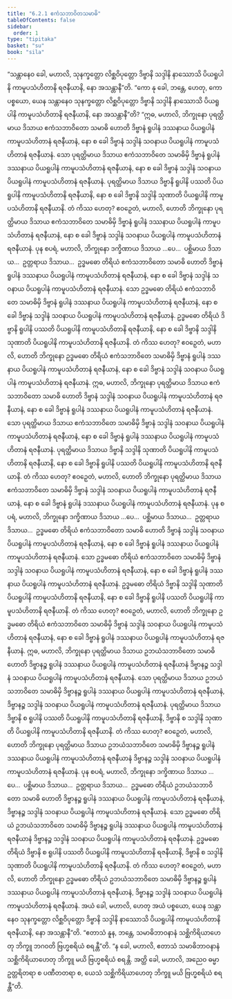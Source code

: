 ```yaml
---
title: "6.2.1 ဧကံသဘာဝိတသမာဓိ"
tableOfContents: false
sidebar:
  order: 1
type: "tipitaka"
basket: "su"
book: "sila"
---
```



<DynamicBreadcrumb />

<Division number="365" book="sila" e="ch" v="6" p="145">

<Paragraph number="604" book="sila">
“သန္တာနေဝ ခေါ, မဟာလိ, သုနက္ခတ္တော လိစ္ဆဝိပုတ္တော ဒိဗ္ဗာနိ သဒ္ဒါနိ နာဿောသိ ပိယရူပါနိ ကာမူပသံဟိတာနိ ရဇနီယာနိ, နော အသန္တာနီ”တိ. “ကော နု ခေါ, ဘန္တေ, ဟေတု, ကော ပစ္စယော, ယေန သန္တာနေဝ သုနက္ခတ္တော လိစ္ဆဝိပုတ္တော ဒိဗ္ဗာနိ သဒ္ဒါနိ နာဿောသိ ပိယရူပါနိ ကာမူပသံဟိတာနိ ရဇနီယာနိ, နော အသန္တာနီ”တိ?
</Paragraph>

</Division>
<Division number="366" book="sila" e="ch" v="6" p="145">

<Paragraph number="605" book="sila">
“ဣဓ, မဟာလိ, ဘိက္ခုနော ပုရတ္ထိမာယ ဒိသာယ ဧကံသဘာဝိတော သမာဓိ ဟောတိ ဒိဗ္ဗာနံ ရူပါနံ ဒဿနာယ ပိယရူပါနံ ကာမူပသံဟိတာနံ ရဇနီယာနံ, နော စ ခေါ ဒိဗ္ဗာနံ သဒ္ဒါနံ သဝနာယ ပိယရူပါနံ ကာမူပသံဟိတာနံ ရဇနီယာနံ. သော ပုရတ္ထိမာယ ဒိသာယ ဧကံသဘာဝိတေ သမာဓိမှိ ဒိဗ္ဗာနံ ရူပါနံ ဒဿနာယ ပိယရူပါနံ ကာမူပသံဟိတာနံ ရဇနီယာနံ, နော စ ခေါ ဒိဗ္ဗာနံ သဒ္ဒါနံ သဝနာယ ပိယရူပါနံ ကာမူပသံဟိတာနံ ရဇနီယာနံ. ပုရတ္ထိမာယ ဒိသာယ ဒိဗ္ဗာနိ ရူပါနိ ပဿတိ ပိယရူပါနိ ကာမူပသံဟိတာနိ ရဇနီယာနိ, နော စ ခေါ ဒိဗ္ဗာနိ သဒ္ဒါနိ သုဏာတိ ပိယရူပါနိ ကာမူပသံဟိတာနိ ရဇနီယာနိ. တံ ကိဿ ဟေတု? ဧဝဉှေတံ, မဟာလိ, ဟောတိ ဘိက္ခုနော ပုရတ္ထိမာယ ဒိသာယ ဧကံသဘာဝိတေ သမာဓိမှိ ဒိဗ္ဗာနံ ရူပါနံ ဒဿနာယ ပိယရူပါနံ ကာမူပသံဟိတာနံ ရဇနီယာနံ, နော စ ခေါ ဒိဗ္ဗာနံ သဒ္ဒါနံ သဝနာယ ပိယရူပါနံ ကာမူပသံဟိတာနံ ရဇနီယာနံ.
</Paragraph>

</Division>
<Division number="367" book="sila" e="ch" v="6" p="146">

<Paragraph number="606" book="sila">
ပုန စပရံ, မဟာလိ, ဘိက္ခုနော ဒက္ခိဏာယ ဒိသာယ …ပေ…  ပစ္ဆိမာယ ဒိသာယ…  ဥတ္တရာယ ဒိသာယ…  ဥဒ္ဓမဓော တိရိယံ ဧကံသဘာဝိတော သမာဓိ ဟောတိ ဒိဗ္ဗာနံ ရူပါနံ ဒဿနာယ ပိယရူပါနံ ကာမူပသံဟိတာနံ ရဇနီယာနံ, နော စ ခေါ ဒိဗ္ဗာနံ သဒ္ဒါနံ သဝနာယ ပိယရူပါနံ ကာမူပသံဟိတာနံ ရဇနီယာနံ. သော ဥဒ္ဓမဓော တိရိယံ ဧကံသဘာဝိတေ သမာဓိမှိ ဒိဗ္ဗာနံ ရူပါနံ ဒဿနာယ ပိယရူပါနံ ကာမူပသံဟိတာနံ ရဇနီယာနံ, နော စ ခေါ ဒိဗ္ဗာနံ သဒ္ဒါနံ သဝနာယ ပိယရူပါနံ ကာမူပသံဟိတာနံ ရဇနီယာနံ. ဥဒ္ဓမဓော တိရိယံ ဒိဗ္ဗာနိ ရူပါနိ ပဿတိ ပိယရူပါနိ ကာမူပသံဟိတာနိ ရဇနီယာနိ, နော စ ခေါ ဒိဗ္ဗာနိ သဒ္ဒါနိ သုဏာတိ ပိယရူပါနိ ကာမူပသံဟိတာနိ ရဇနီယာနိ. တံ ကိဿ ဟေတု? ဧဝဉှေတံ, မဟာလိ, ဟောတိ ဘိက္ခုနော ဥဒ္ဓမဓော တိရိယံ ဧကံသဘာဝိတေ သမာဓိမှိ ဒိဗ္ဗာနံ ရူပါနံ ဒဿနာယ ပိယရူပါနံ ကာမူပသံဟိတာနံ ရဇနီယာနံ, နော စ ခေါ ဒိဗ္ဗာနံ သဒ္ဒါနံ သဝနာယ ပိယရူပါနံ ကာမူပသံဟိတာနံ ရဇနီယာနံ.
</Paragraph>

</Division>
<Division number="368" book="sila" e="ch" v="6" p="146">

<Paragraph number="607" book="sila">
ဣဓ, မဟာလိ, ဘိက္ခုနော ပုရတ္ထိမာယ ဒိသာယ ဧကံသဘာဝိတော သမာဓိ ဟောတိ ဒိဗ္ဗာနံ သဒ္ဒါနံ သဝနာယ ပိယရူပါနံ ကာမူပသံဟိတာနံ ရဇနီယာနံ, နော စ ခေါ ဒိဗ္ဗာနံ ရူပါနံ ဒဿနာယ ပိယရူပါနံ ကာမူပသံဟိတာနံ ရဇနီယာနံ. သော ပုရတ္ထိမာယ ဒိသာယ ဧကံသဘာဝိတေ သမာဓိမှိ ဒိဗ္ဗာနံ သဒ္ဒါနံ သဝနာယ ပိယရူပါနံ ကာမူပသံဟိတာနံ ရဇနီယာနံ, နော စ ခေါ ဒိဗ္ဗာနံ ရူပါနံ ဒဿနာယ ပိယရူပါနံ ကာမူပသံဟိတာနံ ရဇနီယာနံ. ပုရတ္ထိမာယ ဒိသာယ ဒိဗ္ဗာနိ သဒ္ဒါနိ သုဏာတိ ပိယရူပါနိ ကာမူပသံဟိတာနိ ရဇနီယာနိ, နော စ ခေါ ဒိဗ္ဗာနိ ရူပါနိ ပဿတိ ပိယရူပါနိ ကာမူပသံဟိတာနိ ရဇနီယာနိ. တံ ကိဿ ဟေတု? ဧဝဉှေတံ, မဟာလိ, ဟောတိ ဘိက္ခုနော ပုရတ္ထိမာယ ဒိသာယ ဧကံသဘာဝိတေ သမာဓိမှိ ဒိဗ္ဗာနံ သဒ္ဒါနံ သဝနာယ ပိယရူပါနံ ကာမူပသံဟိတာနံ ရဇနီယာနံ, နော စ ခေါ ဒိဗ္ဗာနံ ရူပါနံ ဒဿနာယ ပိယရူပါနံ ကာမူပသံဟိတာနံ ရဇနီယာနံ.
</Paragraph>

</Division>
<Division number="369" book="sila" e="ch" v="6" p="146">

<Paragraph number="608" book="sila">
ပုန စပရံ, မဟာလိ, ဘိက္ခုနော ဒက္ခိဏာယ ဒိသာယ …ပေ…  ပစ္ဆိမာယ ဒိသာယ…  ဥတ္တရာယ ဒိသာယ…  ဥဒ္ဓမဓော တိရိယံ ဧကံသဘာဝိတော သမာဓိ ဟောတိ ဒိဗ္ဗာနံ သဒ္ဒါနံ သဝနာယ ပိယရူပါနံ ကာမူပသံဟိတာနံ ရဇနီယာနံ, နော စ ခေါ ဒိဗ္ဗာနံ ရူပါနံ ဒဿနာယ ပိယရူပါနံ ကာမူပသံဟိတာနံ ရဇနီယာနံ. သော ဥဒ္ဓမဓော တိရိယံ ဧကံသဘာဝိတေ သမာဓိမှိ ဒိဗ္ဗာနံ သဒ္ဒါနံ သဝနာယ ပိယရူပါနံ ကာမူပသံဟိတာနံ ရဇနီယာနံ, နော စ ခေါ ဒိဗ္ဗာနံ ရူပါနံ ဒဿနာယ ပိယရူပါနံ ကာမူပသံဟိတာနံ ရဇနီယာနံ. ဥဒ္ဓမဓော တိရိယံ ဒိဗ္ဗာနိ သဒ္ဒါနိ သုဏာတိ ပိယရူပါနိ ကာမူပသံဟိတာနိ ရဇနီယာနိ, နော စ ခေါ ဒိဗ္ဗာနိ ရူပါနိ ပဿတိ ပိယရူပါနိ ကာမူပသံဟိတာနိ ရဇနီယာနိ. တံ ကိဿ ဟေတု? ဧဝဉှေတံ, မဟာလိ, ဟောတိ ဘိက္ခုနော ဥဒ္ဓမဓော တိရိယံ ဧကံသဘာဝိတေ သမာဓိမှိ ဒိဗ္ဗာနံ သဒ္ဒါနံ သဝနာယ ပိယရူပါနံ ကာမူပသံဟိတာနံ ရဇနီယာနံ, နော စ ခေါ ဒိဗ္ဗာနံ ရူပါနံ ဒဿနာယ ပိယရူပါနံ ကာမူပသံဟိတာနံ ရဇနီယာနံ.
</Paragraph>

</Division>
<Division number="370" book="sila" e="ch" v="6" p="147">

<Paragraph number="609" book="sila">
ဣဓ, မဟာလိ, ဘိက္ခုနော ပုရတ္ထိမာယ ဒိသာယ ဥဘယံသဘာဝိတော သမာဓိ ဟောတိ ဒိဗ္ဗာနဉ္စ ရူပါနံ ဒဿနာယ ပိယရူပါနံ ကာမူပသံဟိတာနံ ရဇနီယာနံ ဒိဗ္ဗာနဉ္စ သဒ္ဒါနံ သဝနာယ ပိယရူပါနံ ကာမူပသံဟိတာနံ ရဇနီယာနံ. သော ပုရတ္ထိမာယ ဒိသာယ ဥဘယံသဘာဝိတေ သမာဓိမှိ ဒိဗ္ဗာနဉ္စ ရူပါနံ ဒဿနာယ ပိယရူပါနံ ကာမူပသံဟိတာနံ ရဇနီယာနံ, ဒိဗ္ဗာနဉ္စ သဒ္ဒါနံ သဝနာယ ပိယရူပါနံ ကာမူပသံဟိတာနံ ရဇနီယာနံ. ပုရတ္ထိမာယ ဒိသာယ ဒိဗ္ဗာနိ စ ရူပါနိ ပဿတိ ပိယရူပါနိ ကာမူပသံဟိတာနိ ရဇနီယာနိ, ဒိဗ္ဗာနိ စ သဒ္ဒါနိ သုဏာတိ ပိယရူပါနိ ကာမူပသံဟိတာနိ ရဇနီယာနိ. တံ ကိဿ ဟေတု? ဧဝဉှေတံ, မဟာလိ, ဟောတိ ဘိက္ခုနော ပုရတ္ထိမာယ ဒိသာယ ဥဘယံသဘာဝိတေ သမာဓိမှိ ဒိဗ္ဗာနဉ္စ ရူပါနံ ဒဿနာယ ပိယရူပါနံ ကာမူပသံဟိတာနံ ရဇနီယာနံ ဒိဗ္ဗာနဉ္စ သဒ္ဒါနံ သဝနာယ ပိယရူပါနံ ကာမူပသံဟိတာနံ ရဇနီယာနံ.
</Paragraph>

</Division>
<Division number="371" book="sila" e="ch" v="6" p="147">

<Paragraph number="610" book="sila">
ပုန စပရံ, မဟာလိ, ဘိက္ခုနော ဒက္ခိဏာယ ဒိသာယ …ပေ…  ပစ္ဆိမာယ ဒိသာယ…  ဥတ္တရာယ ဒိသာယ…  ဥဒ္ဓမဓော တိရိယံ ဥဘယံသဘာဝိတော သမာဓိ ဟောတိ ဒိဗ္ဗာနဉ္စ ရူပါနံ ဒဿနာယ ပိယရူပါနံ ကာမူပသံဟိတာနံ ရဇနီယာနံ, ဒိဗ္ဗာနဉ္စ သဒ္ဒါနံ သဝနာယ ပိယရူပါနံ ကာမူပသံဟိတာနံ ရဇနီယာနံ. သော ဥဒ္ဓမဓော တိရိယံ ဥဘယံသဘာဝိတေ သမာဓိမှိ ဒိဗ္ဗာနဉ္စ ရူပါနံ ဒဿနာယ ပိယရူပါနံ ကာမူပသံဟိတာနံ ရဇနီယာနံ ဒိဗ္ဗာနဉ္စ သဒ္ဒါနံ သဝနာယ ပိယရူပါနံ ကာမူပသံဟိတာနံ ရဇနီယာနံ. ဥဒ္ဓမဓော တိရိယံ ဒိဗ္ဗာနိ စ ရူပါနိ ပဿတိ ပိယရူပါနိ ကာမူပသံဟိတာနိ ရဇနီယာနိ, ဒိဗ္ဗာနိ စ သဒ္ဒါနိ သုဏာတိ ပိယရူပါနိ ကာမူပသံဟိတာနိ ရဇနီယာနိ. တံ ကိဿ ဟေတု? ဧဝဉှေတံ, မဟာလိ, ဟောတိ ဘိက္ခုနော ဥဒ္ဓမဓော တိရိယံ ဥဘယံသဘာဝိတေ သမာဓိမှိ ဒိဗ္ဗာနဉ္စ ရူပါနံ ဒဿနာယ ပိယရူပါနံ ကာမူပသံဟိတာနံ ရဇနီယာနံ, ဒိဗ္ဗာနဉ္စ သဒ္ဒါနံ သဝနာယ ပိယရူပါနံ ကာမူပသံဟိတာနံ ရဇနီယာနံ. အယံ ခေါ, မဟာလိ, ဟေတု အယံ ပစ္စယော, ယေန သန္တာနေဝ သုနက္ခတ္တော လိစ္ဆဝိပုတ္တော ဒိဗ္ဗာနိ သဒ္ဒါနိ နာဿောသိ ပိယရူပါနိ ကာမူပသံဟိတာနိ ရဇနီယာနိ, နော အသန္တာနီ”တိ.
</Paragraph>

</Division>
<Division number="372" book="sila" e="ch" v="6" p="148">

<Paragraph number="611" book="sila">
“ဧတာသံ နူန, ဘန္တေ, သမာဓိဘာဝနာနံ သစ္ဆိကိရိယာဟေတု ဘိက္ခူ ဘဂဝတိ ဗြဟ္မစရိယံ စရန္တီ”တိ. “န ခေါ, မဟာလိ, ဧတာသံ သမာဓိဘာဝနာနံ သစ္ဆိကိရိယာဟေတု ဘိက္ခူ မယိ ဗြဟ္မစရိယံ စရန္တိ. အတ္ထိ ခေါ, မဟာလိ, အညေဝ ဓမ္မာ ဥတ္တရိတရာ စ ပဏီတတရာ စ, ယေသံ သစ္ဆိကိရိယာဟေတု ဘိက္ခူ မယိ ဗြဟ္မစရိယံ စရန္တီ”တိ.
</Paragraph>
</Division>